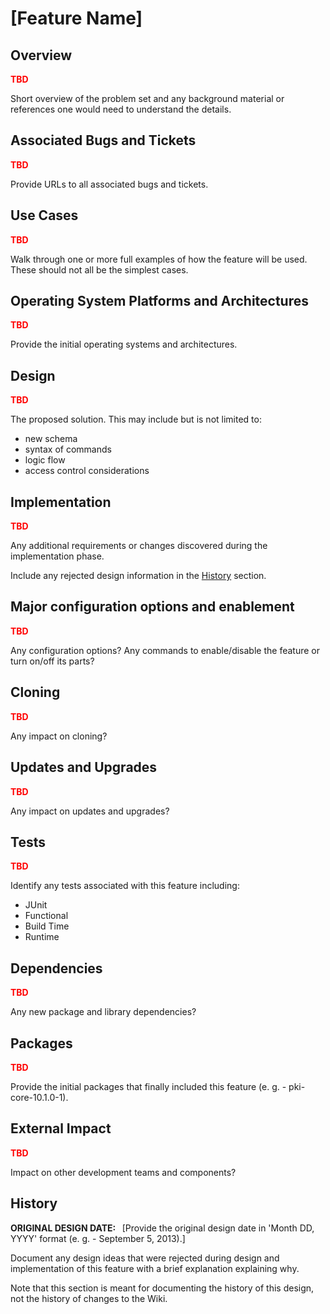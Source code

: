 = &#91;Feature Name&#93; =
== Overview ==
<font color="RED">'''TBD'''</font>

Short overview of the problem set and any background material or references one would need to understand the details.

== Associated Bugs and Tickets ==
<font color="RED">'''TBD'''</font>

Provide URLs to all associated bugs and tickets.

== Use Cases ==
<font color="RED">'''TBD'''</font>

Walk through one or more full examples of how the feature will be used. These should not all be the simplest cases.

== Operating System Platforms and Architectures ==
<font color="RED">'''TBD'''</font>

Provide the initial operating systems and architectures.

== Design ==
<font color="RED">'''TBD'''</font>

The proposed solution. This may include but is not limited to:

* new schema
* syntax of commands
* logic flow
* access control considerations

== Implementation ==
<font color="RED">'''TBD'''</font>

Any additional requirements or changes discovered during the implementation phase.

Include any rejected design information in the [[PKI_Design_Template#History|History]] section.

== Major configuration options and enablement ==
<font color="RED">'''TBD'''</font>

Any configuration options? Any commands to enable/disable the feature or turn on/off its parts?

== Cloning ==
<font color="RED">'''TBD'''</font>

Any impact on cloning?

== Updates and Upgrades ==
<font color="RED">'''TBD'''</font>

Any impact on updates and upgrades?

== Tests ==
<font color="RED">'''TBD'''</font>

Identify any tests associated with this feature including:
* JUnit
* Functional
* Build Time
* Runtime

== Dependencies ==
<font color="RED">'''TBD'''</font>

Any new package and library dependencies?

== Packages ==
<font color="RED">'''TBD'''</font>

Provide the initial packages that finally included this feature (e. g. - pki-core-10.1.0-1).

== External Impact ==
<font color="RED">'''TBD'''</font>

Impact on other development teams and components?

== History ==
'''ORIGINAL DESIGN DATE:&nbsp;&nbsp;''' &#91;Provide the original design date in 'Month DD, YYYY' format (e. g. - September 5, 2013).&#93;

Document any design ideas that were rejected during design and implementation of this feature with a brief explanation explaining why.

Note that this section is meant for documenting the history of this design, not the history of changes to the Wiki.